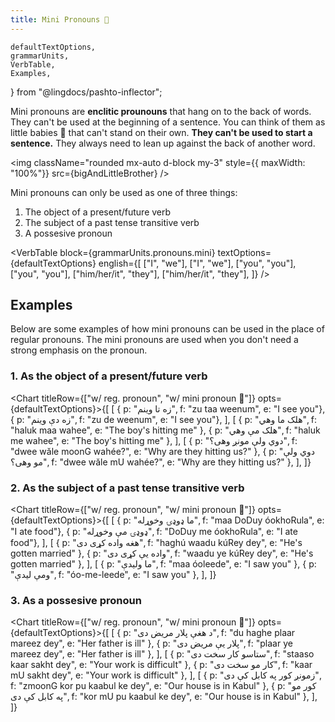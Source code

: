 ```yaml
---
title: Mini Pronouns 👶
---
```


<!-- 

Copyright (c) 2021 lingdocs.com 

The content of the chapters/book is licensed by a
Attribution-ShareAlike 4.0 International License (CC BY-SA 4.0)
https://creativecommons.org/licenses/by-sa/4.0/
https://creativecommons.org/licenses/by-sa/4.0/legalcode
    
-->

    defaultTextOptions,
    grammarUnits,
    VerbTable,
    Examples,
} from "@lingdocs/pashto-inflector";

Mini pronouns are **enclitic prounouns** that hang on to the back of words. They can't be used at the beginning of a sentence. You can think of them as little babies 👶 that can't stand on their own. **They can't be used to start a sentence.** They always need to lean up against the back of another word.

<img className="rounded mx-auto d-block my-3" style={{ maxWidth: "100%"}} src={bigAndLittleBrother} />

Mini pronouns can only be used as one of three things:

1. The object of a present/future verb
2. The subject of a past tense transitive verb
3. A possesive pronoun

<VerbTable
    block={grammarUnits.pronouns.mini}
    textOptions={defaultTextOptions}
    english={[
        ["I", "we"],
        ["I", "we"],
        ["you", "you"],
        ["you", "you"],
        ["him/her/it", "they"],
        ["him/her/it", "they"],
    ]}
/>

## Examples

Below are some examples of how mini pronouns can be used in the place of regular pronouns. The mini pronouns are used when you don't need a strong emphasis on the pronoun.

### 1. As the object of a present/future verb

<Chart titleRow={["w/ reg. pronoun", "w/ mini pronoun 👶"]} opts={defaultTextOptions}>{[
    [
        { p: "زه تا وینم", f: "zu taa weenum", e: "I see you"},
        { p: "زه دې وینم", f: "zu de weenum", e: "I see you"},
    ],
    [
        { p: "هلک ما وهي", f: "haluk maa wahee", e: "The boy's hitting me" },
        { p: "هلک مې وهي", f: "haluk me wahee", e: "The boy's hitting me" },
    ],
    [
        { p: "دوي ولې مونږ وهی؟", f: "dwee wăle moonG wahée?", e: "Why are they hitting us?" },
        { p: "دوي ولې مو وهی؟", f: "dwee wăle mU wahée?", e: "Why are they hitting us?" },
    ],
]}</Chart>

### 2. As the subject of a past tense transitive verb

<Chart titleRow={["w/ reg. pronoun", "w/ mini pronoun 👶"]} opts={defaultTextOptions}>{[
    [
        { p: "ما ډوډۍ وخوړله", f: "maa DoDuy óokhoRula", e: "I ate food"},
        { p: "ډوډۍ مې وخوړله", f: "DoDuy me óokhoRula", e: "I ate food"},
    ],
    [
        { p: "هغه واده کړی دی", f: "haghú waadu kúRey dey", e: "He's gotten married" },
        { p: "واده یې کړی دی", f: "waadu ye kúRey dey", e: "He's gotten married" },
    ],
    [
        { p: "ما ولیدې", f: "maa óoleede", e: "I saw you" },
        { p: "ومې لیدې", f: "óo-me-leede", e: "I saw you" },
    ],
]}</Chart>

### 3. As a possesive pronoun  

<Chart titleRow={["w/ reg. pronoun", "w/ mini pronoun 👶"]} opts={defaultTextOptions}>{[
    [
        { p: "د هغې پلار مریض دی", f: "du haghe plaar mareez dey", e: "Her father is ill" },
        { p: "پلار یې مریض دی", f: "plaar ye mareez dey", e: "Her father is ill" },
    ],
    [
        { p: "ستاسو کار سخت دی", f: "staaso kaar sakht dey", e: "Your work is difficult" },
        { p: "کار مو سخت دی", f: "kaar mU sakht dey", e: "Your work is difficult" },
    ],
    [
        { p: "زمونږ کور په کابل کې دی", f: "zmoonG kor pu kaabul ke dey", e: "Our house is in Kabul" },
        { p: "کور مو په کابل کې دی", f: "kor mU pu kaabul ke dey", e: "Our house is in Kabul" },
    ],
]}</Chart>

